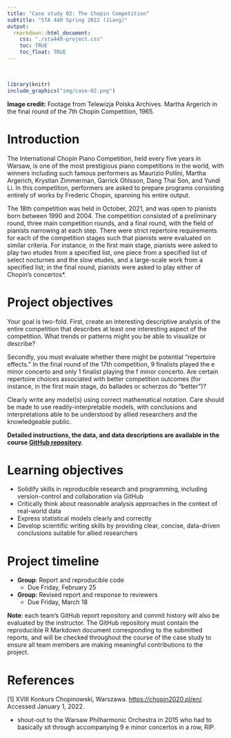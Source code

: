 ---
title: "Case study 02: The Chopin Competition"
subtitle: "STA 440 Spring 2022 (Jiang)"
output:
  rmarkdown::html_document:
    css: "./sta440-project.css"
    toc: TRUE
    toc_float: TRUE
---
<br>

```{r, out.width = "350%", eval=TRUE, echo=FALSE, warning = F, message = F}
library(knitr)
include_graphics("img/case-02.png")
```
**Image credit:** Footage from Telewizja Polska Archives. Martha Argerich in 
the final round of the 7th Chopin Competition, 1965. 

# Introduction

The International Chopin Piano Competition, held every five years in Warsaw, 
is one of the most prestigious piano competitions in the world, with winners
including such famous performers as Maurizio Pollini, Martha Argerich, Krystian
Zimmerman, Garrick Ohlsson, Dang Thai Son, and Yundi Li. In this competition,
performers are asked to prepare programs consisting entirely of works by 
Frederic Chopin, spanning his entire output. 

The 18th competition was held in October, 2021, and was open to pianists born
between 1990 and 2004. The competition consisted of a preliminary round, three
main competition rounds, and a final round, with the field of pianists narrowing
at each step. There were strict repertoire requirements for each of the 
competition stages such that pianists were evaluated on similar criteria. For
instance, in the first main stage, pianists were asked to play two etudes from
a specified list, one piece from a specified list of select nocturnes and the 
slow etudes, and a large-scale work from a specified list; in the final round, 
pianists were asked to play either of Chopin's concertos*. 

# Project objectives

Your goal is two-fold. First, create an interesting descriptive analysis of the
entire competition that describes at least one interesting aspect of the
competition. What trends or patterns might you be able to visualize or describe? 

Secondly, you must evaluate whether there might be potential "repertoire 
effects." In the final round of the 17th competition, 9 finalists played the 
e minor concerto and only 1 finalist playing the f minor concerto. Are certain
repertoire choices associated with better competition outcomes (for instance, 
in the first main stage, do ballades or scherzos do "better")? 

Clearly write any model(s) using correct mathematical notation. Care should be 
made to use readily-interpretable models, with conclusions and interpretations 
able to be understood by allied researchers and the knowledgeable public.

<b>Detailed instructions, the data, and data descriptions are available in the
course [GitHub repository](https://github.com/sta440-sp22)</b>.

# Learning objectives

- Solidify skills in reproducible research and programming, including 
version-control and collaboration via GitHub
- Critically think about reasonable analysis approaches in the context of 
real-world data
- Express statistical models clearly and correctly
- Develop scientific writing skills by providing clear, concise, data-driven 
conclusions suitable for allied researchers

# Project timeline

- **Group**: Report and reproducible code
  - Due Friday, February 25
- **Group**: Revised report and response to reviewers
  - Due Friday, March 18

**Note**: each team's GitHub report repository and commit history will also be
evaluated by the instructor. The GitHub repository must contain the reproducible
R Markdown document corresponding to the submitted reports, and will be checked
throughout the course of the case study to ensure all team members are making
meaningful contributions to the project.

# References

[1] XVIII Konkurs Chopinowski, Warszawa. [https://chopin2020.pl/en/](https://chopin2020.pl/en/). Accessed January 1,
2022.

* shout-out to the Warsaw Philharmonic Orchestra in 2015 who had to basically 
sit through accompanying 9 e minor concertos in a row, RIP.